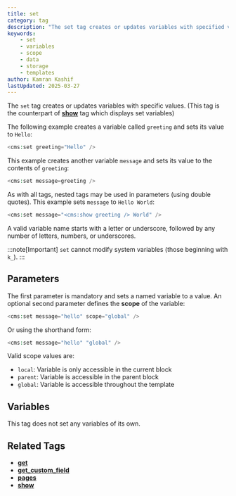 ```yaml
---
title: set
category: tag
description: "The set tag creates or updates variables with specified values, supporting different scopes and nested tag usage"
keywords:
    - set
    - variables
    - scope
    - data
    - storage
    - templates
author: Kamran Kashif
lastUpdated: 2025-03-27
---
```


The `set` tag creates or updates variables with specific values.
(This tag is the counterpart of [**show**](../show) tag which displays set variables)

The following example creates a variable called `greeting` and sets its value to `Hello`:

```php title="Basic Variable Setting"
<cms:set greeting="Hello" />
```

This example creates another variable `message` and sets its value to the contents of `greeting`:

```php title="Variable Reference"
<cms:set message=greeting />
```

As with all tags, nested tags may be used in parameters (using double quotes).
This example sets `message` to `Hello World`:

```php title="Nested Tags"
<cms:set message="<cms:show greeting /> World" />
```

A valid variable name starts with a letter or underscore, followed by any number of letters, numbers, or underscores.

:::note[Important]
`set` cannot modify system variables (those beginning with `k_`).
:::

## Parameters

The first parameter is mandatory and sets a named variable to a value.
An optional second parameter defines the **scope** of the variable:

```php title="Global Scope Example"
<cms:set message="hello" scope="global" />
```

Or using the shorthand form:

```php title="Shorthand Scope"
<cms:set message="hello" "global" />
```

Valid scope values are:

- `local`: Variable is only accessible in the current block
- `parent`: Variable is accessible in the parent block
- `global`: Variable is accessible throughout the template

## Variables

This tag does not set any variables of its own.

## Related Tags

- [**get**](../get)
- [**get_custom_field**](../get_custom_field)
- [**pages**](../pages)
- [**show**](../show)
